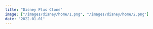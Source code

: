 ```yaml
---
title: "Disney Plus Clone"
image: ["/images/disney/home/1.png", "/images/disney/home/2.png"]
date: "2022-01-01"
---
```


<Header
  title="Disney Plus Clone"
  img="/images/disney/3.PNG"
  alt="Disney Picture"
/>
<List
  tec={["NextJS", "GraphCMS"]}
  lib={["Framer Motion", "React Modal", "TailwindCSS", "Swiper"]}
  year="2021"
  client="common:own-project"
  website="https://disney-plus-app.agustin-ribotta.xyz/"
  repo="https://github.com/AguzzDev/nextjs-disney-plus-clone"
/>
<Galery
  imgs={[
    "/images/disney/4.PNG",
    "/images/disney/3.PNG",
    "/images/disney/1.PNG",
    "/images/disney/2.PNG",
    "/images/disney/5.PNG",
    "/images/disney/6.PNG",
  ]}
  alt="Disney Clone"
/>
